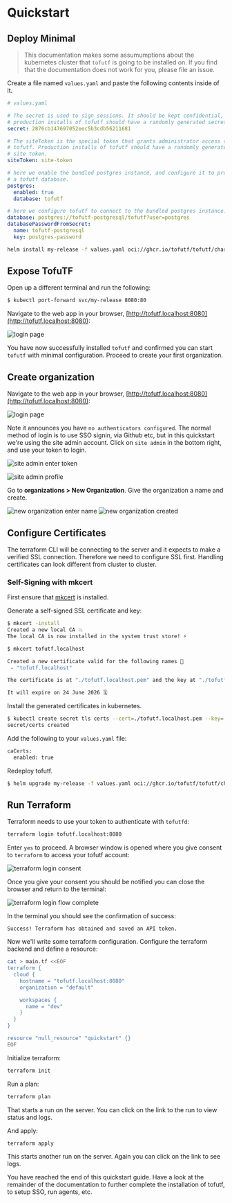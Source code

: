 # Quickstart

## Deploy Minimal

> This documentation makes some assumumptions about the kubernetes cluster that
> `tofutf` is going to be installed on. If you find that the documentation 
> does not work for you, please file an issue.

Create a file named `values.yaml` and paste the following contents inside of it.

```yaml
# values.yaml

# The secret is used to sign sessions. It should be kept confidential, and 
# production installs of tofutf should have a randomly generated secret.
secret: 2876cb147697052eec5b3cdb56211681

# The siteToken is the special token that grants administrator access to 
# tofutf. Production installs of tofutf should have a randomly generated
# site token.
siteToken: site-token

# here we enable the bundled postgres instance, and configure it to provision
# a tofutf database.
postgres:
  enabled: true
  database: tofutf

# here we configure tofutf to connect to the bundled postgres instance. 
database: postgres://tofutf-postgresql/tofutf?user=postgres
databasePasswordFromSecret:
  name: tofutf-postgresql
  key: postgres-password
```

```bash
helm install my-release -f values.yaml oci://ghcr.io/tofutf/tofutf/charts/tofutf --version v0.8.0
```

## Expose TofuTF

Open up a different terminal and run the following: 

```bash
$ kubectl port-forward svc/my-release 8080:80
```

Navigate to the web app in your browser, [http://tofutf.localhost:8080](http://tofutf.localhost:8080):

![login page](./images/no_authenticators_site_admin_login.png)

You have now successfully installed `tofutf` and confirmed you can start `tofutf` with minimal configuration. Proceed to create your first organization.

## Create organization

Navigate to the web app in your browser, [http://tofutf.localhost:8080](http://tofutf.localhost:8080):

![login page](./images/no_authenticators_site_admin_login.png)

Note it announces you have `no authenticators configured`. The normal method of login is to use SSO signin, via Github etc, but in this quickstart we're using the site admin account. Click on `site admin` in the bottom right, and use your token to login.

![site admin enter token](./images/site_admin_login_enter_token.png)

![site admin profile](./images/site_admin_profile.png)

Go to **organizations > New Organization**. Give the organization a name and create.

![new organization enter name](./images/new_org_enter_name.png)
![new organization created](./images/new_org_created.png)

## Configure Certificates

The terraform CLI will be connecting to the server and it expects to make a 
verified SSL connection. Therefore we need to configure SSL first. Handling 
certificates can look different from cluster to cluster.

### Self-Signing with mkcert

First ensure that [mkcert](https://github.com/FiloSottile/mkcert) is installed.

Generate a self-signed SSL certificate and key:

```bash
$ mkcert -install
Created a new local CA 💥
The local CA is now installed in the system trust store! ⚡️

$ mkcert tofutf.localhost

Created a new certificate valid for the following names 📜
 - "tofutf.localhost"

The certificate is at "./tofutf.localhost.pem" and the key at "./tofutf.localhost-key.pem" ✅

It will expire on 24 June 2026 🗓
```

Install the generated certificates in kubernetes.

```bash
$ kubectl create secret tls certs --cert=./tofutf.localhost.pem --key=./tofutf.localhost-key.pem
secret/certs created
```

Add the following to your `values.yaml` file:

```bash
caCerts:
  enabled: true
```

Redeploy tofutf.

```bash
$ helm upgrade my-release -f values.yaml oci://ghcr.io/tofutf/tofutf/charts/tofutf --version v0.8.0
```

## Run Terraform

Terraform needs to use your token to authenticate with `tofutfd`:

```bash
terraform login tofutf.localhost:8080
```

Enter `yes` to proceed. A browser window is opened where you give consent to `terraform` to access your tofutf account:

![terraform login consent](./images/terraform_login_consent.png)

Once you give your consent you should be notified you can close the browser and return to the terminal:

![terraform login flow complete](./images/terraform_login_flow_complete.png)

In the terminal you should see the confirmation of success:

```
Success! Terraform has obtained and saved an API token.
```

Now we'll write some terraform configuration. Configure the terraform backend and define a resource:

```bash
cat > main.tf <<EOF
terraform {
  cloud {
    hostname = "tofutf.localhost:8080"
    organization = "default"

    workspaces {
      name = "dev"
    }
  }
}

resource "null_resource" "quickstart" {}
EOF
```

Initialize terraform:

```bash
terraform init
```

Run a plan:

```bash
terraform plan
```

That starts a run on the server. You can click on the link to the run to view status and logs.

And apply:

```bash
terraform apply
```

This starts another run on the server. Again you can click on the link to see logs.

You have reached the end of this quickstart guide. Have a look at the remainder of the documentation to further complete the installation of tofutf, to setup SSO, run agents, etc.
